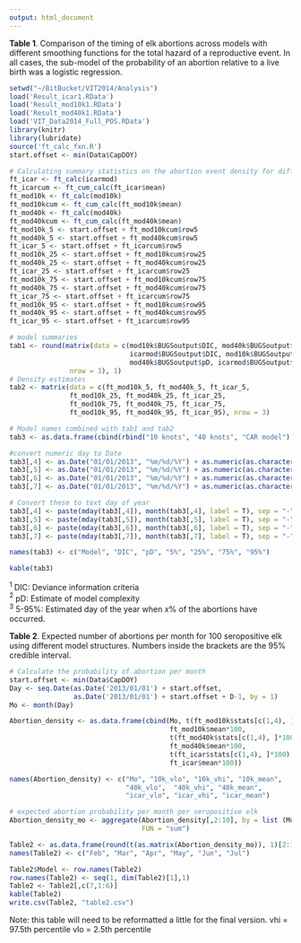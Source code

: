```yaml
---
output: html_document
---
```

**Table 1**. Comparison of the timing of elk abortions across models with different smoothing functions for the total hazard of a reproductive event. In all cases, the sub-model of the probability of an abortion relative to a live birth was a logistic regression.        

```r
setwd("~/BitBucket/VIT2014/Analysis")
load('Result_icar1.RData')
load('Result_mod10k1.RData')
load('Result_mod40k1.RData')
load('VIT_Data2014_Full_POS.RData')
library(knitr)
library(lubridate)
source('ft_calc_fxn.R')
start.offset <- min(Data$CapDOY)

# Calculating summary statistics on the abortion event density for different models. 
ft_icar <- ft_calc(icarmod)
ft_icarcum <- ft_cum_calc(ft_icar$mean)
ft_mod10k <- ft_calc(mod10k)
ft_mod10kcum <- ft_cum_calc(ft_mod10k$mean)
ft_mod40k <- ft_calc(mod40k)
ft_mod40kcum <- ft_cum_calc(ft_mod40k$mean)
ft_mod10k_5 <- start.offset + ft_mod10kcum$row5 
ft_mod40k_5 <- start.offset + ft_mod40kcum$row5 
ft_icar_5 <- start.offset + ft_icarcum$row5 
ft_mod10k_25 <- start.offset + ft_mod10kcum$row25 
ft_mod40k_25 <- start.offset + ft_mod40kcum$row25 
ft_icar_25 <- start.offset + ft_icarcum$row25 
ft_mod10k_75 <- start.offset + ft_mod10kcum$row75 
ft_mod40k_75 <- start.offset + ft_mod40kcum$row75 
ft_icar_75 <- start.offset + ft_icarcum$row75 
ft_mod10k_95 <- start.offset + ft_mod10kcum$row95 
ft_mod40k_95 <- start.offset + ft_mod40kcum$row95 
ft_icar_95 <- start.offset + ft_icarcum$row95 

# model summaries
tab1 <- round(matrix(data = c(mod10k$BUGSoutput$DIC, mod40k$BUGSoutput$DIC, 
                              icarmod$BUGSoutput$DIC, mod10k$BUGSoutput$pD,
                              mod40k$BUGSoutput$pD, icarmod$BUGSoutput$pD), 
               nrow = 3), 1)
# Density estimates
tab2 <- matrix(data = c(ft_mod10k_5, ft_mod40k_5, ft_icar_5,  
               ft_mod10k_25, ft_mod40k_25, ft_icar_25,  
               ft_mod10k_75, ft_mod40k_75, ft_icar_75,  
               ft_mod10k_95, ft_mod40k_95, ft_icar_95), nrow = 3)

# Model names combined with tab1 and tab2
tab3 <- as.data.frame(cbind(rbind("10 knots", "40 knots", "CAR model"), tab1, tab2))

#convert numeric day to Date
tab3[,4] <- as.Date("01/01/2013", "%m/%d/%Y") + as.numeric(as.character(tab3[,4]))
tab3[,5] <- as.Date("01/01/2013", "%m/%d/%Y") + as.numeric(as.character(tab3[,5]))
tab3[,6] <- as.Date("01/01/2013", "%m/%d/%Y") + as.numeric(as.character(tab3[,6]))
tab3[,7] <- as.Date("01/01/2013", "%m/%d/%Y") + as.numeric(as.character(tab3[,7]))

# Convert these to text day of year
tab3[,4] <- paste(mday(tab3[,4]), month(tab3[,4], label = T), sep = "-")
tab3[,5] <- paste(mday(tab3[,5]), month(tab3[,5], label = T), sep = "-")
tab3[,6] <- paste(mday(tab3[,6]), month(tab3[,6], label = T), sep = "-")
tab3[,7] <- paste(mday(tab3[,7]), month(tab3[,7], label = T), sep = "-")

names(tab3) <- c("Model", "DIC", "pD", "5%", "25%", "75%", "95%")

kable(tab3)
```
  
$^1$ DIC: Deviance information criteria  
$^2$ pD: Estimate of model complexity  
$^3$ 5-95%: Estimated day of the year when $x$% of the abortions have occurred.  

**Table 2**. Expected number of abortions per month for 100 seropositive elk using different model structures. Numbers inside the brackets are the 95% credible interval. 

```r
# Calculate the probability of abortion per month
start.offset <- min(Data$CapDOY)
Day <- seq.Date(as.Date('2013/01/01') + start.offset, 
                as.Date('2013/01/01') + start.offset + D-1, by = 1)
Mo <- month(Day)

Abortion_density <- as.data.frame(cbind(Mo, t(ft_mod10k$stats[c(1,4), ]*100),
                                        ft_mod10k$mean*100,
                                        t(ft_mod40k$stats[c(1,4), ]*100), 
                                        ft_mod40k$mean*100,
                                        t(ft_icar$stats[c(1,4), ]*100),
                                        ft_icar$mean*100))

names(Abortion_density) <- c("Mo", "10k_vlo", "10k_vhi", "10k_mean",
                             "40k_vlo",  "40k_vhi", "40k_mean",
                             "icar_vlo", "icar_vhi", "icar_mean")

# expected abortion probability per month per seropositive elk
Abortion_density_mo <- aggregate(Abortion_density[,2:10], by = list (Mo), 
                                 FUN = "sum")

Table2 <- as.data.frame(round(t(as.matrix(Abortion_density_mo)), 1)[2:10,2:7])
names(Table2) <- c("Feb", "Mar", "Apr", "May", "Jun", "Jul")

Table2$Model <- row.names(Table2)
row.names(Table2) <- seq(1, dim(Table2)[1],1)
Table2 <- Table2[,c(7,1:6)]
kable(Table2)
write.csv(Table2, "table2.csv")
```

Note: this table will need to be reformatted a little for the final version. 
vhi  = 97.5th percentile
vlo = 2.5th percentile
